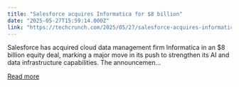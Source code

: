 ```yaml
---
title: "Salesforce acquires Informatica for $8 billion"
date: "2025-05-27T15:59:14.000Z"
link: "https://techcrunch.com/2025/05/27/salesforce-acquires-informatica-for-8-billion/"
---
```


Salesforce has acquired cloud data management firm Informatica in an $8 billion equity deal, marking a major move in its push to strengthen its AI and data infrastructure capabilities. The announcemen...

[Read more](https://techcrunch.com/2025/05/27/salesforce-acquires-informatica-for-8-billion/)

